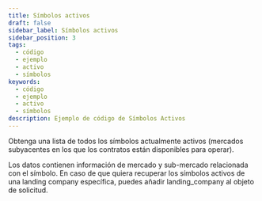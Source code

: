 ```yaml
---
title: Símbolos activos
draft: false
sidebar_label: Símbolos activos
sidebar_position: 3
tags:
  - código
  - ejemplo
  - activo
  - símbolos
keywords:
  - código
  - ejemplo
  - activo
  - símbolos
description: Ejemplo de código de Símbolos Activos
---
```



Obtenga una lista de todos los símbolos actualmente activos (mercados subyacentes en los que los contratos están disponibles para operar).

<SandboxIframe sandbox={sandboxes.active_symbols} />

Los datos contienen información de mercado y sub-mercado relacionada con el símbolo. En caso de que quiera recuperar los símbolos activos de una landing company específica, puedes añadir landing_company al objeto de solicitud.
